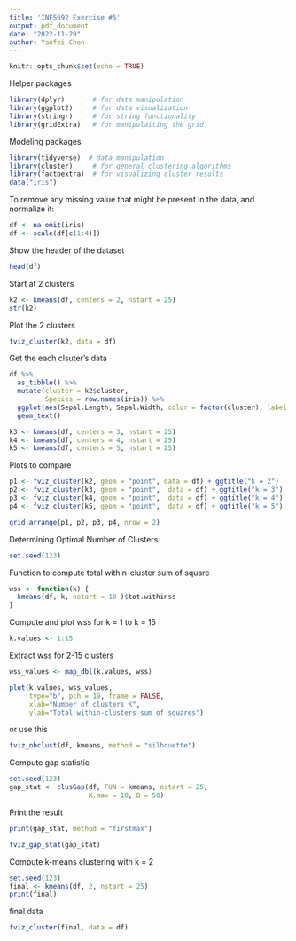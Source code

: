 ```yaml
---
title: 'INFS692 Exercise #5'
output: pdf_document
date: "2022-11-29"
author: Yanfei Chen
---
```


```r
knitr::opts_chunk$set(echo = TRUE)
```

Helper packages
```r
library(dplyr)       # for data manipulation
library(ggplot2)     # for data visualization
library(stringr)     # for string functionality
library(gridExtra)   # for manipulaiting the grid
```
Modeling packages
```r
library(tidyverse)  # data manipulation
library(cluster)     # for general clustering algorithms
library(factoextra)  # for visualizing cluster results
data("iris")
```

To remove any missing value that might be present in the data, and normalize it:
```r
df <- na.omit(iris)
df <- scale(df[c(1:4)])
```

Show the header of the dataset
```r
head(df)
```
Start at 2 clusters
```r
k2 <- kmeans(df, centers = 2, nstart = 25)
str(k2)
```
Plot the 2 clusters
```r
fviz_cluster(k2, data = df)
```
Get the each clsuter's data
```r
df %>%
  as_tibble() %>%
  mutate(cluster = k2$cluster,
         Species = row.names(iris)) %>%
  ggplot(aes(Sepal.Length, Sepal.Width, color = factor(cluster), label = Species)) +
  geom_text()

k3 <- kmeans(df, centers = 3, nstart = 25)
k4 <- kmeans(df, centers = 4, nstart = 25)
k5 <- kmeans(df, centers = 5, nstart = 25)
```
Plots to compare
```r
p1 <- fviz_cluster(k2, geom = "point", data = df) + ggtitle("k = 2")
p2 <- fviz_cluster(k3, geom = "point",  data = df) + ggtitle("k = 3")
p3 <- fviz_cluster(k4, geom = "point",  data = df) + ggtitle("k = 4")
p4 <- fviz_cluster(k5, geom = "point",  data = df) + ggtitle("k = 5")

grid.arrange(p1, p2, p3, p4, nrow = 2)
```
Determining Optimal Number of Clusters
```r
set.seed(123)
```
Function to compute total within-cluster sum of square 
```r
wss <- function(k) {
  kmeans(df, k, nstart = 10 )$tot.withinss
}
```
Compute and plot wss for k = 1 to k = 15
```r
k.values <- 1:15
```
Extract wss for 2-15 clusters
```r
wss_values <- map_dbl(k.values, wss)

plot(k.values, wss_values,
     type="b", pch = 19, frame = FALSE, 
     xlab="Number of clusters K",
     ylab="Total within-clusters sum of squares")
```
or use this
```r
fviz_nbclust(df, kmeans, method = "silhouette")
```
Compute gap statistic
```r
set.seed(123)
gap_stat <- clusGap(df, FUN = kmeans, nstart = 25,
                    K.max = 10, B = 50)
```
Print the result
```r
print(gap_stat, method = "firstmax")

fviz_gap_stat(gap_stat)
```
Compute k-means clustering with k = 2
```r
set.seed(123)
final <- kmeans(df, 2, nstart = 25)
print(final)
```
final data
```r
fviz_cluster(final, data = df)
```



